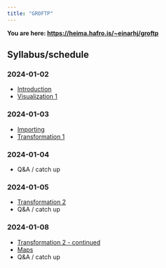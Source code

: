 ```yaml
---
title: "GROFTP"
---
```


**You are here: [https://heima.hafro.is/~einarhj/groftp](https://heima.hafro.is/~einarhj/groftp)**

## Syllabus/schedule

### 2024-01-02

* [Introduction](intro.qmd)
* [Visualization 1](visualization1.qmd)

### 2024-01-03

* [Importing](import.qmd)
* [Transformation 1](transformation1.qmd)

### 2024-01-04

* Q&A / catch up

### 2024-01-05

* [Transformation 2](transformation2.qmd)
* Q&A / catch up

### 2024-01-08

* [Transformation 2 - continued](transformation2.qmd)
* [Maps](maps.qmd)
* Q&A / catch up

